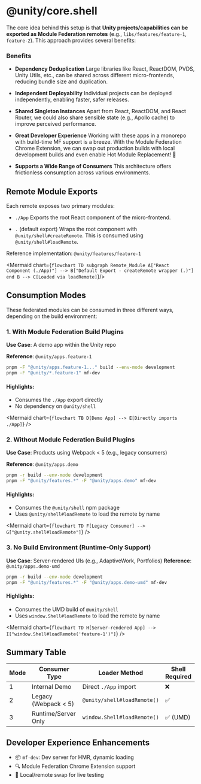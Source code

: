 
<Meta title="Docs/Shell" />

# @unity/core.shell

The core idea behind this setup is that **Unity projects/capabilities can be exported as Module Federation remotes** (e.g., `libs/features/feature-1`, `feature-2`). This approach provides several benefits:

### Benefits

* **Dependency Deduplication**
  Large libraries like React, ReactDOM, PVDS, Unity Utils, etc., can be shared across different micro-frontends, reducing bundle size and duplication.

* **Independent Deployability**
  Individual projects can be deployed independently, enabling faster, safer releases.

* **Shared Singleton Instances**
  Apart from React, ReactDOM, and React Router, we could also share sensible state (e.g., Apollo cache) to improve perceived performance.

* **Great Developer Experience**
  Working with these apps in a monorepo with build-time MF support is a breeze.
  With the Module Federation Chrome Extension, we can swap out production builds with local development builds and even enable Hot Module Replacement! 🤯

* **Supports a Wide Range of Consumers**
  This architecture offers frictionless consumption across various environments.

## Remote Module Exports

Each remote exposes two primary modules:

* `./App`
  Exports the root React component of the micro-frontend.

* `.` (default export)
  Wraps the root component with `@unity/shell#createRemote`. This is consumed using `@unity/shell#loadRemote`.

Reference implementation: `@unity/features/feature-1`

<Mermaid chart={`
flowchart TD
  subgraph Remote_Module
    A["React Component (./App)"] --> B["Default Export - createRemote wrapper (.)"]
  end
  B --> C[Loaded via loadRemote]
`}/>

## Consumption Modes

These federated modules can be consumed in three different ways, depending on the build environment:

### 1. With Module Federation Build Plugins

**Use Case**: A demo app within the Unity repo

**Reference**: `@unity/apps.feature-1`

```bash
pnpm -F "@unity/apps.feature-1..." build --env-mode development
pnpm -F "@unity/*.feature-1" mf-dev
```

#### Highlights:

* Consumes the `./App` export directly
* No dependency on `@unity/shell`

<Mermaid chart={`
flowchart TB
	D[Demo App] --> E[Directly imports ./App]
`} />

### 2. Without Module Federation Build Plugins

**Use Case**: Products using Webpack < 5 (e.g., legacy consumers)

**Reference**: `@unity/apps.demo`

```bash
pnpm -r build --env-mode development
pnpm -F "@unity/features.*" -F "@unity/apps.demo" mf-dev
```

#### Highlights:

* Consumes the `@unity/shell` npm package
* Uses `@unity/shell#loadRemote` to load the remote by name

<Mermaid chart={`
flowchart TD
	F[Legacy Consumer] --> G["@unity.shell#loadRemote"]
`} />

### 3. No Build Environment (Runtime-Only Support)

**Use Case**: Server-rendered UIs (e.g., AdaptiveWork, Portfolios)
**Reference**: `@unity/apps.demo-umd`

```bash
pnpm -r build --env-mode development
pnpm -F "@unity/features.*" -F "@unity/apps.demo-umd" mf-dev
```

#### Highlights:

* Consumes the UMD build of `@unity/shell`
* Uses `window.Shell#loadRemote` to load the remote by name

<Mermaid chart={`
flowchart TD
	H[Server-rendered App] --> I["window.Shell#loadRemote('feature-1')"]
`} />

## Summary Table

| Mode | Consumer Type        | Loader Method               | Shell Required |
| ---- | -------------------- | --------------------------- | -------------- |
| 1    | Internal Demo        | Direct `./App` import       | ❌              |
| 2    | Legacy (Webpack < 5) | `@unity/shell#loadRemote()` | ✅              |
| 3    | Runtime/Server Only  | `window.Shell#loadRemote()` | ✅ (UMD)        |

## Developer Experience Enhancements

* 📦 `mf-dev`: Dev server for HMR, dynamic loading
* 🔍 Module Federation Chrome Extension support
* 🧪 Local/remote swap for live testing
